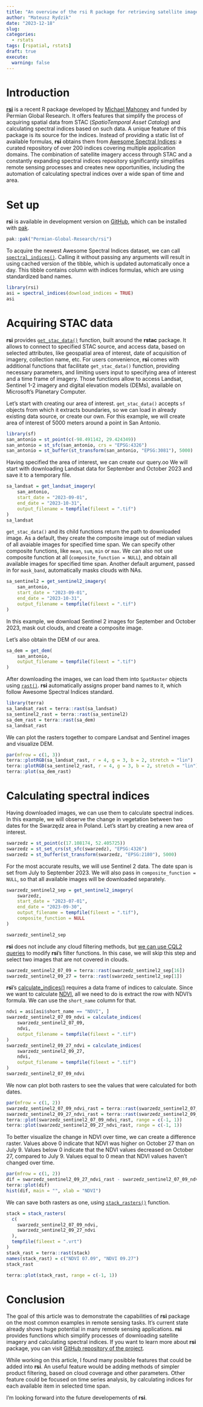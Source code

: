 ```yaml
---
title: "An overview of the rsi R package for retrieving satellite imagery and calculating spectral indices" 
author: "Mateusz Rydzik"
date: "2023-12-18"
slug: 
categories: 
  - rstats
tags: [rspatial, rstats]
draft: true
execute: 
  warning: false
---
```


# Introduction

[**rsi**](https://permian-global-research.github.io/rsi/) is a recent R package developed by [Michael Mahoney](https://www.mm218.dev/) and funded by Permian Global Research.
It offers features that simplify the process of acquiring spatial data from STAC (*SpatioTemporal Asset Catalog*) and calculating spectral indices based on such data.
A unique feature of this package is its source for the indices.
Instead of providing a static list of available formulas, **rsi** obtains them from [Awesome Spectral Indices](https://awesome-ee-spectral-indices.readthedocs.io/en/latest/): a curated repository of over 200 indices covering multiple application domains.
The combination of satellite imagery access through STAC and a constantly expanding spectral indices repository significantly simplifies remote sensing processes and creates new opportunities, including the automation of calculating spectral indices over a wide span of time and area.

# Set up

**rsi** is available in development version on [GitHub](https://github.com/Permian-Global-Research/rsi), which can be installed with [pak](https://pak.r-lib.org/).

``` r
pak::pak("Permian-Global-Research/rsi")
```

To acquire the newest Awesome Spectral Indices dataset, we can call [`spectral_indices()`](https://permian-global-research.github.io/rsi/reference/spectral_indices.html). 
Calling it without passing any arguments will result in using cached version of the tibble, which is updated automatically once a day.
This tibble contains column with indices formulas, which are using standardized band names.

``` r
library(rsi)
asi = spectral_indices(download_indices = TRUE)
asi
``` 

# Acquiring STAC data

**rsi** provides [`get_stac_data()`](https://permian-global-research.github.io/rsi/reference/get_stac_data.html#ref-usage) function, built around the **rstac** package.
It allows to connect to specified STAC source, and access data, based on selected attributes, like geospatial area of interest, date of acquisition of imagery, collection name, etc.
For users convenience, **rsi** comes with additional functions that facilitate `get_stac_data()` function, providing necessary parameters, and limiting users input to specifying area of interest and a time frame of imagery. 
Those functions allow to access Landsat, Sentinel 1-2 imagery and digital elevation models (DEMs), available on Microsoft's Planetary Computer.

Let's start with creating our area of interest. 
`get_stac_data()` accepts `sf` objects from which it extracts boundaries, so we can load in already existing data source, or create our own.
For this example, we will create area of interest of 5000 meters around a point in San Antonio.

``` r
library(sf)
san_antonio = st_point(c(-98.491142, 29.424349))
san_antonio = st_sfc(san_antonio, crs = "EPSG:4326")
san_antonio = st_buffer(st_transform(san_antonio, "EPSG:3081"), 5000)
```

Having specified the area of interest, we can create our query.oo
We will start with downloading Landsat data for September and October 2023 and save it to a temporary file.

``` r
sa_landsat = get_landsat_imagery(
    san_antonio,
    start_date = "2023-09-01",
    end_date = "2023-10-31",
    output_filename = tempfile(fileext = ".tif")
)
sa_landsat
```

`get_stac_data()` and its child functions return the path to downloaded image. 
As a default, they create the composite image out of median values of all avaiable images for specified time span. 
We can specify other composite functions, like `mean`, `sum`, `min` or `max`. 
We can also not use composite function at all (`composite_function = NULL`), and obtain all available images for specified time span. 
Another default argument, passed in for `mask_band`, automatically masks clouds with NAs.

``` r
sa_sentinel2 = get_sentinel2_imagery(
    san_antonio,
    start_date = "2023-09-01",
    end_date = "2023-10-31",
    output_filename = tempfile(fileext = ".tif")
)
```

In this example, we download Sentinel 2 images for September and October 2023, mask out clouds, and create a composite image.

Let's also obtain the DEM of our area.

``` r
sa_dem = get_dem(
    san_antonio,
    output_filename = tempfile(fileext = ".tif")
)
```

After downloading the images, we can load them into `SpatRaster` objects using [`rast()`](https://rdrr.io/cran/terra/man/rast.html).
**rsi** automatically assigns proper band names to it, which follow Awesome Spectral Indices standard.

``` r
library(terra)
sa_landsat_rast = terra::rast(sa_landsat)
sa_sentinel2_rast = terra::rast(sa_sentinel2)
sa_dem_rast = terra::rast(sa_dem)
sa_landsat_rast
```

We can plot the rasters together to compare Landsat and Sentinel images and visualize DEM.

``` r
par(mfrow = c(1, 3))
terra::plotRGB(sa_landsat_rast, r = 4, g = 3, b = 2, stretch = "lin")
terra::plotRGB(sa_sentinel2_rast, r = 4, g = 3, b = 2, stretch = "lin")
terra::plot(sa_dem_rast)
```

# Calculating spectral indices

Having downloaded images, we can use them to calculate spectral indices. 
In this example, we will observe the change in vegetation between two dates for the Swarzędz area in Poland.
Let's start by creating a new area of interest.

``` r
swarzedz = st_point(c(17.108174, 52.405725))
swarzedz = st_set_crs(st_sfc(swarzedz), "EPSG:4326")
swarzedz = st_buffer(st_transform(swarzedz, "EPSG:2180"), 5000)
```

For the most accurate results, we will use Sentinel 2 data. 
The date span is set from July to September 2023. 
We will also pass in `composite_function = NULL`, so that all available images will be downloaded separately.

``` r
swarzedz_sentinel2_sep = get_sentinel2_imagery(
    swarzedz,
    start_date = "2023-07-01",
    end_date = "2023-09-30",
    output_filename = tempfile(fileext = ".tif"),
    composite_function = NULL
)

swarzedz_sentinel2_sep
```

**rsi** does not include any cloud filtering methods, but [we can use CQL2 queries](https://github.com/Permian-Global-Research/rsi/issues/6#issuecomment-1821148413) to modify **rsi**'s filter functions. 
In this case, we will skip this step and select two images that are not covered in clouds.

``` r
swarzedz_sentinel2_07_09 = terra::rast(swarzedz_sentinel2_sep[16])
swarzedz_sentinel2_09_27 = terra::rast(swarzedz_sentinel2_sep[1])
```

**rsi**'s [calculate_indices()](https://permian-global-research.github.io/rsi/reference/calculate_indices.html) requires a data frame of indices to calculate.
Since we want to calculate [NDVI](https://en.wikipedia.org/wiki/Normalized_difference_vegetation_index), all we need to do is extract the row with NDVI's formula. 
We can use the `short_name` column for that.

``` r
ndvi = asi[asi$short_name == "NDVI", ]
swarzedz_sentinel2_07_09_ndvi = calculate_indices(
    swarzedz_sentinel2_07_09,
    ndvi,
    output_filename = tempfile(fileext = ".tif")
)
swarzedz_sentinel2_09_27_ndvi = calculate_indices(
    swarzedz_sentinel2_09_27,
    ndvi,
    output_filename = tempfile(fileext = ".tif")
)
swarzedz_sentinel2_07_09_ndvi
```

We now can plot both rasters to see the values that were calculated for both dates.

``` r
par(mfrow = c(1, 2))
swarzedz_sentinel2_07_09_ndvi_rast = terra::rast(swarzedz_sentinel2_07_09_ndvi)
swarzedz_sentinel2_09_27_ndvi_rast = terra::rast(swarzedz_sentinel2_09_27_ndvi)
terra::plot(swarzedz_sentinel2_07_09_ndvi_rast, range = c(-1, 1))
terra::plot(swarzedz_sentinel2_09_27_ndvi_rast, range = c(-1, 1))
```

To better visualize the change in NDVI over time, we can create a difference raster.
Values above 0 indicate that NDVI was higher on October 27 than on July 9. 
Values below 0 indicate that the NDVI values decreased on October 27, compared to July 9. 
Values equal to 0 mean that NDVI values haven't changed over time.

``` r
par(mfrow = c(1, 2))
dif = swarzedz_sentinel2_09_27_ndvi_rast - swarzedz_sentinel2_07_09_ndvi_rast
terra::plot(dif)
hist(dif, main = "", xlab = "NDVI")
```

We can save both rasters as one, using [`stack_rasters()`](https://permian-global-research.github.io/rsi/reference/stack_rasters.html) function.

``` r
stack = stack_rasters(
  c(
    swarzedz_sentinel2_07_09_ndvi,
    swarzedz_sentinel2_09_27_ndvi
  ),
  tempfile(fileext = ".vrt")
)
stack_rast = terra::rast(stack)
names(stack_rast) = c("NDVI 07.09", "NDVI 09.27")
stack_rast
```

``` r
terra::plot(stack_rast, range = c(-1, 1))
```

# Conclusion

The goal of this article was to demonstrate the capabilities of **rsi** package on the most common examples in remote sensing tasks.
It's current state already shows huge potential in many remote sensing applications. 
**rsi** provides functions which simplify processes of downloading satellite imagery and calculating spectral indices.
If you want to learn more about **rsi** package, you can visit [GitHub repository of the project](https://github.com/Permian-Global-Research/rsi).

While working on this article, I found many posibble features that could be added into **rsi**.
An useful feature would be adding methods of simpler product filtering, based on cloud coverage and other parameters. 
Other feature could be focused on time series analysis, by calculating indices for each available item in selected time span.

I'm looking forward into the future developements of **rsi**. 
